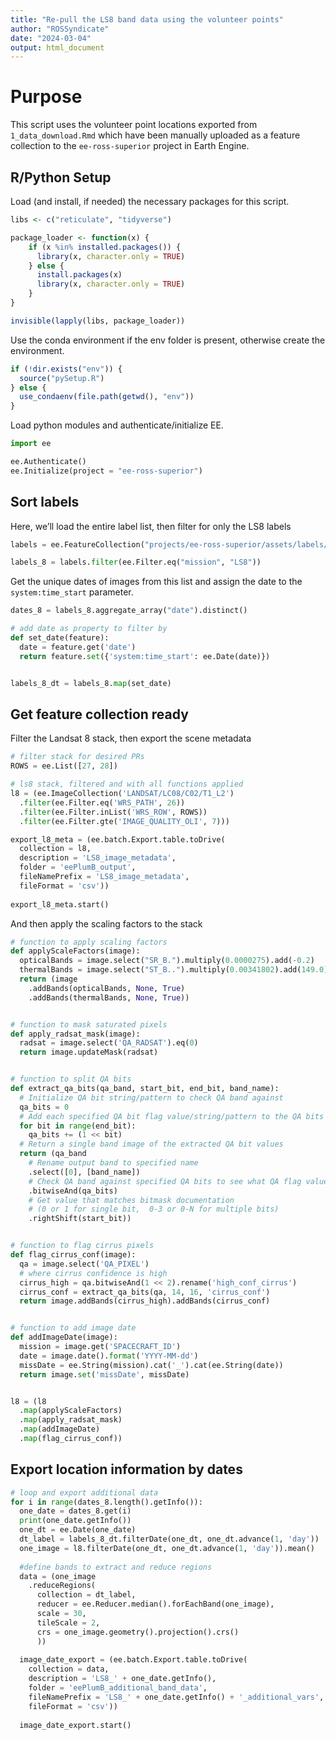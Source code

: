 ```yaml
---
title: "Re-pull the LS8 band data using the volunteer points"
author: "ROSSyndicate"
date: "2024-03-04"
output: html_document
---
```


# Purpose

This script uses the volunteer point locations exported from `1_data_download.Rmd` which have been manually uploaded as a feature collection to the `ee-ross-superior` project in Earth Engine.

## R/Python Setup

Load (and install, if needed) the necessary packages for this script.

```r
libs <- c("reticulate", "tidyverse")

package_loader <- function(x) {
    if (x %in% installed.packages()) {
      library(x, character.only = TRUE)
    } else {
      install.packages(x)
      library(x, character.only = TRUE)
    }
}

invisible(lapply(libs, package_loader))
```

Use the conda environment if the env folder is present, otherwise create the environment.

```r
if (!dir.exists("env")) {
  source("pySetup.R")
} else {
  use_condaenv(file.path(getwd(), "env"))
}
```

Load python modules and authenticate/initialize EE.

```python
import ee

ee.Authenticate()
ee.Initialize(project = "ee-ross-superior")
```

## Sort labels

Here, we'll load the entire label list, then filter for only the LS8 labels

```python
labels = ee.FeatureCollection("projects/ee-ross-superior/assets/labels/collated_label_data_v2023-07-20")

labels_8 = labels.filter(ee.Filter.eq("mission", "LS8"))
```

Get the unique dates of images from this list and assign the date to the `system:time_start` parameter.

```python
dates_8 = labels_8.aggregate_array("date").distinct()

# add date as property to filter by
def set_date(feature):
  date = feature.get('date')
  return feature.set({'system:time_start': ee.Date(date)})


labels_8_dt = labels_8.map(set_date)
```

## Get feature collection ready

Filter the Landsat 8 stack, then export the scene metadata

```python
# filter stack for desired PRs
ROWS = ee.List([27, 28])

# ls8 stack, filtered and with all functions applied
l8 = (ee.ImageCollection('LANDSAT/LC08/C02/T1_L2')
  .filter(ee.Filter.eq('WRS_PATH', 26))
  .filter(ee.Filter.inList('WRS_ROW', ROWS))
  .filter(ee.Filter.gte('IMAGE_QUALITY_OLI', 7)))

export_l8_meta = (ee.batch.Export.table.toDrive(
  collection = l8,
  description = 'LS8_image_metadata',
  folder = 'eePlumB_output',
  fileNamePrefix = 'LS8_image_metadata',
  fileFormat = 'csv'))
  
export_l8_meta.start()

```

And then apply the scaling factors to the stack

```python
# function to apply scaling factors
def applyScaleFactors(image):
  opticalBands = image.select("SR_B.").multiply(0.0000275).add(-0.2)
  thermalBands = image.select("ST_B..").multiply(0.00341802).add(149.0)
  return (image
    .addBands(opticalBands, None, True)
    .addBands(thermalBands, None, True))


# function to mask saturated pixels
def apply_radsat_mask(image):
  radsat = image.select('QA_RADSAT').eq(0)
  return image.updateMask(radsat)


# function to split QA bits
def extract_qa_bits(qa_band, start_bit, end_bit, band_name):
  # Initialize QA bit string/pattern to check QA band against
  qa_bits = 0
  # Add each specified QA bit flag value/string/pattern to the QA bits to check/extract
  for bit in range(end_bit):
    qa_bits += (1 << bit)
  # Return a single band image of the extracted QA bit values
  return (qa_band
    # Rename output band to specified name
    .select([0], [band_name])
    # Check QA band against specified QA bits to see what QA flag values are set
    .bitwiseAnd(qa_bits)
    # Get value that matches bitmask documentation
    # (0 or 1 for single bit,  0-3 or 0-N for multiple bits)
    .rightShift(start_bit))


# function to flag cirrus pixels
def flag_cirrus_conf(image):
  qa = image.select('QA_PIXEL')
  # where cirrus confidence is high
  cirrus_high = qa.bitwiseAnd(1 << 2).rename('high_conf_cirrus')
  cirrus_conf = extract_qa_bits(qa, 14, 16, 'cirrus_conf')
  return image.addBands(cirrus_high).addBands(cirrus_conf)


# function to add image date
def addImageDate(image):
  mission = image.get('SPACECRAFT_ID')
  date = image.date().format('YYYY-MM-dd')
  missDate = ee.String(mission).cat('_').cat(ee.String(date))
  return image.set('missDate', missDate)


l8 = (l8
  .map(applyScaleFactors)
  .map(apply_radsat_mask)
  .map(addImageDate)
  .map(flag_cirrus_conf))

```

## Export location information by dates

```python
# loop and export additional data
for i in range(dates_8.length().getInfo()):
  one_date = dates_8.get(i)
  print(one_date.getInfo())
  one_dt = ee.Date(one_date)
  dt_label = labels_8_dt.filterDate(one_dt, one_dt.advance(1, 'day'))
  one_image = l8.filterDate(one_dt, one_dt.advance(1, 'day')).mean()
  
  #define bands to extract and reduce regions
  data = (one_image
    .reduceRegions(
      collection = dt_label,
      reducer = ee.Reducer.median().forEachBand(one_image),
      scale = 30,
      tileScale = 2,
      crs = one_image.geometry().projection().crs()
      ))
  
  image_date_export = (ee.batch.Export.table.toDrive(
    collection = data,
    description = 'LS8_' + one_date.getInfo(),
    folder = 'eePlumB_additional_band_data',
    fileNamePrefix = 'LS8_' + one_date.getInfo() + '_additional_vars',
    fileFormat = 'csv'))
    
  image_date_export.start()

```
